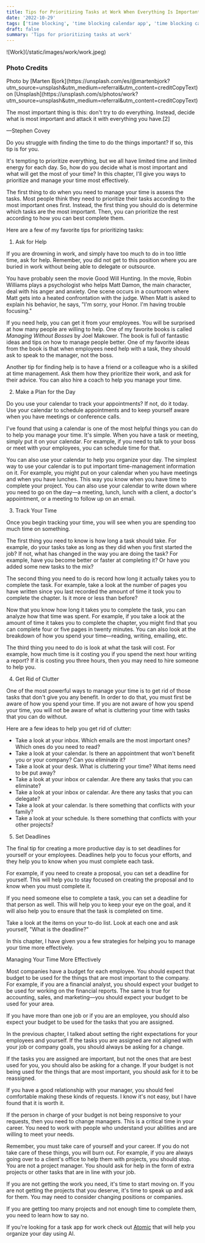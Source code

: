 ```yaml
---
title: Tips for Prioritizing Tasks at Work When Everything Is Important
date: '2022-10-29'
tags: ['time blocking', 'time blocking calendar app', 'time blocking calendar']
draft: false
summary: 'Tips for prioritizing tasks at work'
---
```


<div className="my-1 w-full overflow-hidden">
    ![Work](/static/images/work/work.jpeg)
</div>

### Photo Credits
<div>
  Photo by [Marten Bjork](https://unsplash.com/es/@martenbjork?utm_source=unsplash&utm_medium=referral&utm_content=creditCopyText)
  on
  [Unsplash](https://unsplash.com/s/photos/work?utm_source=unsplash&utm_medium=referral&utm_content=creditCopyText)
</div>

The most important thing is this: don't try to do everything. Instead, decide what is most important and attack it with everything you have.[2]

—Stephen Covey

Do you struggle with finding the time to do the things important? If so, this tip is for you.

It's tempting to prioritize everything, but we all have limited time and limited energy for each day. So, how do you decide what is most important and what will get the most of your time? In this chapter, I'll give you ways to prioritize and manage your time most effectively.

The first thing to do when you need to manage your time is assess the tasks. Most people think they need to prioritize their tasks according to the most important ones first. Instead, the first thing you should do is determine which tasks are the most important. Then, you can prioritize the rest according to how you can best complete them.

Here are a few of my favorite tips for prioritizing tasks:

1. Ask for Help

If you are drowning in work, and simply have too much to do in too little time, ask for help. Remember, you did not get to this position where you are buried in work without being able to delegate or outsource.

You have probably seen the movie Good Will Hunting. In the movie, Robin Williams plays a psychologist who helps Matt Damon, the main character, deal with his anger and anxiety. One scene occurs in a courtroom where Matt gets into a heated confrontation with the judge. When Matt is asked to explain his behavior, he says, "I'm sorry, your Honor. I'm having trouble focusing."

If you need help, you can get it from your employees. You will be surprised at how many people are willing to help. One of my favorite books is called _Managing Without Bosses_ by Joel Makower. The book is full of fantastic ideas and tips on how to manage people better. One of my favorite ideas from the book is that when employees need help with a task, they should ask to speak to the manager, not the boss.

Another tip for finding help is to have a friend or a colleague who is a skilled at time management. Ask them how they prioritize their work, and ask for their advice. You can also hire a coach to help you manage your time.

2. Make a Plan for the Day

Do you use your calendar to track your appointments? If not, do it today. Use your calendar to schedule appointments and to keep yourself aware when you have meetings or conference calls.

I've found that using a calendar is one of the most helpful things you can do to help you manage your time. It's simple. When you have a task or meeting, simply put it on your calendar. For example, if you need to talk to your boss or meet with your employees, you can schedule time for that.

You can also use your calendar to help you organize your day. The simplest way to use your calendar is to put important time-management information on it. For example, you might put on your calendar when you have meetings and when you have lunches. This way you know when you have time to complete your project. You can also use your calendar to write down where you need to go on the day—a meeting, lunch, lunch with a client, a doctor's appointment, or a meeting to follow up on an email.

3. Track Your Time

Once you begin tracking your time, you will see when you are spending too much time on something.

The first thing you need to know is how long a task should take. For example, do your tasks take as long as they did when you first started the job? If not, what has changed in the way you are doing the task? For example, have you become better or faster at completing it? Or have you added some new tasks to the mix?

The second thing you need to do is record how long it actually takes you to complete the task. For example, take a look at the number of pages you have written since you last recorded the amount of time it took you to complete the chapter. Is it more or less than before?

Now that you know how long it takes you to complete the task, you can analyze how that time was spent. For example, if you take a look at the amount of time it takes you to complete the chapter, you might find that you can complete four or five pages in twenty minutes. You can also look at the breakdown of how you spend your time—reading, writing, emailing, etc.

The third thing you need to do is look at what the task will cost. For example, how much time is it costing you if you spend the next hour writing a report? If it is costing you three hours, then you may need to hire someone to help you.

4. Get Rid of Clutter

One of the most powerful ways to manage your time is to get rid of those tasks that don't give you any benefit. In order to do that, you must first be aware of how you spend your time. If you are not aware of how you spend your time, you will not be aware of what is cluttering your time with tasks that you can do without.

Here are a few ideas to help you get rid of clutter:

* Take a look at your inbox. Which emails are the most important ones? Which ones do you need to read?
* Take a look at your calendar. Is there an appointment that won't benefit you or your company? Can you eliminate it?
* Take a look at your desk. What is cluttering your time? What items need to be put away?
* Take a look at your inbox or calendar. Are there any tasks that you can eliminate?
* Take a look at your inbox or calendar. Are there any tasks that you can delegate?
* Take a look at your calendar. Is there something that conflicts with your family?
* Take a look at your schedule. Is there something that conflicts with your other projects?

5. Set Deadlines

The final tip for creating a more productive day is to set deadlines for yourself or your employees. Deadlines help you to focus your efforts, and they help you to know when you must complete each task.

For example, if you need to create a proposal, you can set a deadline for yourself. This will help you to stay focused on creating the proposal and to know when you must complete it.

If you need someone else to complete a task, you can set a deadline for that person as well. This will help you to keep your eye on the goal, and it will also help you to ensure that the task is completed on time.

Take a look at the items on your to-do list. Look at each one and ask yourself, "What is the deadline?"

In this chapter, I have given you a few strategies for helping you to manage your time more effectively.

Managing Your Time More Effectively

Most companies have a budget for each employee. You should expect that budget to be used for the things that are most important to the company. For example, if you are a financial analyst, you should expect your budget to be used for working on the financial reports. The same is true for accounting, sales, and marketing—you should expect your budget to be used for your area.

If you have more than one job or if you are an employee, you should also expect your budget to be used for the tasks that you are assigned.

In the previous chapter, I talked about setting the right expectations for your employees and yourself. If the tasks you are assigned are not aligned with your job or company goals, you should always be asking for a change.

If the tasks you are assigned are important, but not the ones that are best used for you, you should also be asking for a change. If your budget is not being used for the things that are most important, you should ask for it to be reassigned.

If you have a good relationship with your manager, you should feel comfortable making these kinds of requests. I know it's not easy, but I have found that it is worth it.

If the person in charge of your budget is not being responsive to your requests, then you need to change managers. This is a critical time in your career. You need to work with people who understand your abilities and are willing to meet your needs.

Remember, you must take care of yourself and your career. If you do not take care of these things, you will burn out. For example, if you are always going over to a client's office to help them with projects, you should stop. You are not a project manager. You should ask for help in the form of extra projects or other tasks that are in line with your job.

If you are not getting the work you need, it's time to start moving on. If you are not getting the projects that you deserve, it's time to speak up and ask for them. You may need to consider changing positions or companies.

If you are getting too many projects and not enough time to complete them, you need to learn how to say no.

If you're looking for a task app for work check out [Atomic](https://atomiclife.app) that will help you organize your day using AI.

